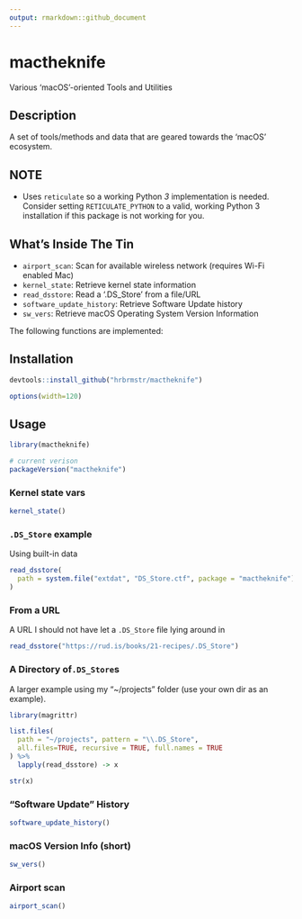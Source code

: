 ```yaml
---
output: rmarkdown::github_document
---
```


# mactheknife

Various 'macOS'-oriented Tools and Utilities

## Description

A set of tools/methods and data that are geared towards the 'macOS' ecosystem.

## NOTE

- Uses `reticulate` so a working Python *3* implementation is needed. Consider setting `RETICULATE_PYTHON` to a valid, working Python 3 installation if this package is not working for you.

## What's Inside The Tin

- `airport_scan`:	Scan for available wireless network (requires Wi-Fi enabled Mac)
- `kernel_state`:	Retrieve kernel state information
- `read_dsstore`:	Read a '.DS_Store' from a file/URL
- `software_update_history`:	Retrieve Software Update history
- `sw_vers`:	Retrieve macOS Operating System Version Information

The following functions are implemented:

## Installation

```r
devtools::install_github("hrbrmstr/mactheknife")
```

```r
options(width=120)
```

## Usage

```r
library(mactheknife)

# current verison
packageVersion("mactheknife")

```

### Kernel state vars

```r
kernel_state()
```

### `.DS_Store` example 

Using built-in data

```r
read_dsstore(
  path = system.file("extdat", "DS_Store.ctf", package = "mactheknife")
)
```

### From a URL

A URL I should not have let a `.DS_Store` file lying around in

```r
read_dsstore("https://rud.is/books/21-recipes/.DS_Store")
```

### A Directory of`.DS_Store`s

A larger example using my "~/projects" folder (use your own dir as an example).

```r
library(magrittr)

list.files(
  path = "~/projects", pattern = "\\.DS_Store", 
  all.files=TRUE, recursive = TRUE, full.names = TRUE
) %>% 
  lapply(read_dsstore) -> x

str(x)
```

### "Software Update" History

```r
software_update_history()
```


### macOS Version Info (short)

```r
sw_vers()
```

### Airport scan

```r
airport_scan()
```

